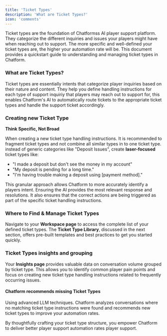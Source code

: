 ```yaml
---
title: 'Ticket Types'
description: 'What are Ticket Types?'
icon: 'comments'
---
```


Ticket types are the foundation of Chatformss AI player support platform. They categorize the different inquiries and issues your players might have when reaching out to support. The more specific and well-defined your ticket types are, the higher your automation rate will be. This document provides a quickstart guide to understanding and managing ticket types in Chatform.

### What are Ticket Types?

Ticket types are essentially intents that categorize player inquiries based on their nature and content. They help you define handling instructions for each type of support inquiriy that players may reach out to support for, this enables Chatform's AI to automatically route tickets to the appropriate ticket types and handle the support ticket accordingly.

### Creating new Ticket Type

<Tip>**Think Specific, Not Broad**</Tip>

When creating a new ticket type handling instructions. It is recommended to fragment ticket types and not combine all similar types in to one ticket type. instead of generic categories like "Deposit Issues", create **laser-focused** ticket types like:

* "I made a deposit but don't see the money in my account"
* "My deposit is pending for a long time."
* "I'm having trouble making a deposit using [payment method]."

This granular approach allows Chatform to more accurately identify a players intent. Ensuring the AI provides the most relevant response and resolutions. It also ensures that the correct actions are being triggered as part of the specific ticket handling instructions.

### Where to Find & Manage Ticket Types

Navigate to your **Workspace page** to access the complete list of your defined ticket types. The **Ticket Type Library**, discussed in the next section, offers pre-built templates and best practices to get you started quickly.

### Ticket Types insights and grouping

Your **Insights page** provides valuable data on conversation volume grouped by ticket type. This allows you to identify common player pain points and focus on creating new ticket type handling instructions related to frequently occurring issues.

#### Chatform recommends missing Ticket Types

Using advanced LLM techniques. Chatform analyzes conversations where no matching ticket type instructions were found and recommends new ticket types to improve your automation rates.

By thoughtfully crafting your ticket type structure, you empower Chatform to deliver better player support automation rates player support.
